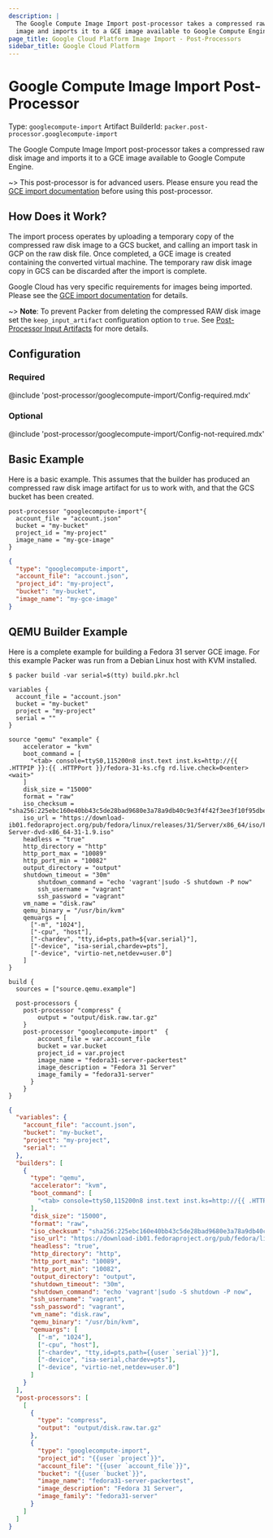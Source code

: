 ```yaml
---
description: |
  The Google Compute Image Import post-processor takes a compressed raw disk
  image and imports it to a GCE image available to Google Compute Engine.
page_title: Google Cloud Platform Image Import - Post-Processors
sidebar_title: Google Cloud Platform
---
```


# Google Compute Image Import Post-Processor

Type: `googlecompute-import`
Artifact BuilderId: `packer.post-processor.googlecompute-import`

The Google Compute Image Import post-processor takes a compressed raw disk
image and imports it to a GCE image available to Google Compute Engine.

~> This post-processor is for advanced users. Please ensure you read the
[GCE import documentation](https://cloud.google.com/compute/docs/images/import-existing-image)
before using this post-processor.

## How Does it Work?

The import process operates by uploading a temporary copy of the compressed raw
disk image to a GCS bucket, and calling an import task in GCP on the raw disk
file. Once completed, a GCE image is created containing the converted virtual
machine. The temporary raw disk image copy in GCS can be discarded after the import is complete.

Google Cloud has very specific requirements for images being imported. Please
see the [GCE import documentation](https://cloud.google.com/compute/docs/images/import-existing-image)
for details.

~> **Note**: To prevent Packer from deleting the compressed RAW disk image set the `keep_input_artifact` configuration option to `true`.
See [Post-Processor Input Artifacts](/docs/templates/legacy_json_templates/post-processors#input-artifacts) for more details.

## Configuration

### Required

@include 'post-processor/googlecompute-import/Config-required.mdx'

### Optional

@include 'post-processor/googlecompute-import/Config-not-required.mdx'

## Basic Example

Here is a basic example. This assumes that the builder has produced an
compressed raw disk image artifact for us to work with, and that the GCS bucket
has been created.

<Tabs>
<Tab heading="HCL">

```hcl
post-processor "googlecompute-import"{
  account_file = "account.json"
  bucket = "my-bucket"
  project_id = "my-project"
  image_name = "my-gce-image"
}
```

</Tab>
<Tab heading="JSON">

```json
{
  "type": "googlecompute-import",
  "account_file": "account.json",
  "project_id": "my-project",
  "bucket": "my-bucket",
  "image_name": "my-gce-image"
}
```

</Tab>
</Tabs>

## QEMU Builder Example

Here is a complete example for building a Fedora 31 server GCE image. For this
example Packer was run from a Debian Linux host with KVM installed.

    $ packer build -var serial=$(tty) build.pkr.hcl

<Tabs>
<Tab heading="HCL2">

```hcl
variables {
  account_file = "account.json"
  bucket = "my-bucket"
  project = "my-project"
  serial = ""
}

source "qemu" "example" {
    accelerator = "kvm"
    boot_command = [
      "<tab> console=ttyS0,115200n8 inst.text inst.ks=http://{{ .HTTPIP }}:{{ .HTTPPort }}/fedora-31-ks.cfg rd.live.check=0<enter><wait>"
    ]
    disk_size = "15000"
    format = "raw"
    iso_checksum = "sha256:225ebc160e40bb43c5de28bad9680e3a78a9db40c9e3f4f42f3ee3f10f95dbeb"
    iso_url = "https://download-ib01.fedoraproject.org/pub/fedora/linux/releases/31/Server/x86_64/iso/Fedora-Server-dvd-x86_64-31-1.9.iso"
    headless = "true"
    http_directory = "http"
    http_port_max = "10089"
    http_port_min = "10082"
    output_directory = "output"
    shutdown_timeout = "30m"
		shutdown_command = "echo 'vagrant'|sudo -S shutdown -P now"
		ssh_username = "vagrant"
		ssh_password = "vagrant"
    vm_name = "disk.raw"
    qemu_binary = "/usr/bin/kvm"
    qemuargs = [
      ["-m", "1024"],
      ["-cpu", "host"],
      ["-chardev", "tty,id=pts,path=${var.serial}"],
      ["-device", "isa-serial,chardev=pts"],
      ["-device", "virtio-net,netdev=user.0"]
    ]
}

build {
  sources = ["source.qemu.example"]

  post-processors {
    post-processor "compress" {
        output = "output/disk.raw.tar.gz"
    }
    post-processor "googlecompute-import"  {
        account_file = var.account_file
        bucket = var.bucket
        project_id = var.project
        image_name = "fedora31-server-packertest"
        image_description = "Fedora 31 Server"
        image_family = "fedora31-server"
      }
    }
}
```

</Tab>
  <Tab heading="JSON">

```json
{
  "variables": {
    "account_file": "account.json",
    "bucket": "my-bucket",
    "project": "my-project",
    "serial": ""
  },
  "builders": [
    {
      "type": "qemu",
      "accelerator": "kvm",
      "boot_command": [
        "<tab> console=ttyS0,115200n8 inst.text inst.ks=http://{{ .HTTPIP }}:{{ .HTTPPort }}/fedora-31-ks.cfg rd.live.check=0<enter><wait>"
      ],
      "disk_size": "15000",
      "format": "raw",
      "iso_checksum": "sha256:225ebc160e40bb43c5de28bad9680e3a78a9db40c9e3f4f42f3ee3f10f95dbeb",
      "iso_url": "https://download-ib01.fedoraproject.org/pub/fedora/linux/releases/31/Server/x86_64/iso/Fedora-Server-dvd-x86_64-31-1.9.iso",
      "headless": "true",
      "http_directory": "http",
      "http_port_max": "10089",
      "http_port_min": "10082",
      "output_directory": "output",
      "shutdown_timeout": "30m",
      "shutdown_command": "echo 'vagrant'|sudo -S shutdown -P now",
      "ssh_username": "vagrant",
      "ssh_password": "vagrant",
      "vm_name": "disk.raw",
      "qemu_binary": "/usr/bin/kvm",
      "qemuargs": [
        ["-m", "1024"],
        ["-cpu", "host"],
        ["-chardev", "tty,id=pts,path={{user `serial`}}"],
        ["-device", "isa-serial,chardev=pts"],
        ["-device", "virtio-net,netdev=user.0"]
      ]
    }
  ],
  "post-processors": [
    [
      {
        "type": "compress",
        "output": "output/disk.raw.tar.gz"
      },
      {
        "type": "googlecompute-import",
        "project_id": "{{user `project`}}",
        "account_file": "{{user `account_file`}}",
        "bucket": "{{user `bucket`}}",
        "image_name": "fedora31-server-packertest",
        "image_description": "Fedora 31 Server",
        "image_family": "fedora31-server"
      }
    ]
  ]
}
```

</Tab>
</Tabs>
